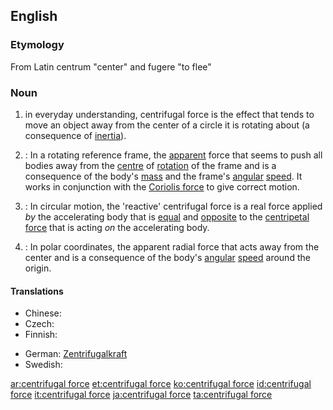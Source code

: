 ==English==

{{wikipedia}}

===Etymology===
From Latin centrum "center" and fugere "to flee"

===Noun===
{{en-noun|sg=[[centrifugal]] [[force]]}}

# in everyday understanding, centrifugal force is the effect that tends to move an object away from the center of a circle it is rotating about (a consequence of [[inertia]]).
# {{physics}}: In a rotating reference frame, the [[apparent]] force that seems to push all bodies away from the [[centre]] of [[rotation]] of the frame and is a consequence of the body's [[mass]] and the frame's [[angular]] [[speed]]. It works in conjunction with the [[Coriolis force]] to give correct motion.
# {{physics}}: In circular motion, the 'reactive' centrifugal force is a real force applied ''by'' the accelerating body that is [[equal]] and [[opposite]] to the [[centripetal force]] that is acting ''on'' the accelerating body.
# {{physics}}: In polar coordinates, the apparent radial force that acts away from the center and is a consequence of the body's [[angular]] [[speed]] around the origin.

====Translations====
{{trans-top|a force}}
* Chinese: {{t|cmn|離心力|sc=Hani|xs=Mandarin}}
* Czech: {{t-|cs|odstředivá síla|f}}
* Finnish: {{t-|fi|keskipakoisvoima}}
{{trans-mid}}
* German: [[Zentrifugalkraft]] {{f}}
* Swedish: {{t-|sv|centrifugalkraft|c}}
{{trans-bottom}}

[[ar:centrifugal force]]
[[et:centrifugal force]]
[[ko:centrifugal force]]
[[id:centrifugal force]]
[[it:centrifugal force]]
[[ja:centrifugal force]]
[[ta:centrifugal force]]